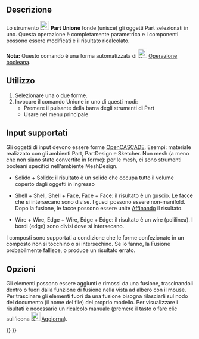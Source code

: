 <languages/>

{{Docnav/it
|[[Part_Cut/it|Taglio]]
|[[Part_Common/it|Intersezione]]
|[[Part_Workbench/it|Part]]
|IconL=Part_Cut.svg
|IconR=Part_Common.svg
|IconC=Workbench_Part.svg
}}

{{GuiCommand/it
|Name=Part Fuse
|Name=Part Unione
|MenuLocation=Parte → Operazione booleana → Unione
|Workbenches=[[Part_Workbench/it|Part]]
|SeeAlso=[[Part_Boolean/it|Part Operazione boooleana]], [[Part_Cut/it|Part Taglio]], [[Part_Common/it|Part Interszione]]
}}

<span id="Description"></span>
==Descrizione==

Lo strumento [[Image:Part_Fuse.svg|24px]] '''Part Unione''' fonde (unisce) gli oggetti Part selezionati in uno. Questa operazione è completamente parametrica e i componenti possono essere modificati e il risultato ricalcolato.

'''Nota:''' Questo comando è una forma automatizzata di [[Image:Part_Booleans.svg|link=Part_Boolean|24px]] [[Part Boolean/it|Operazione booleana]].

<span id="Usage"></span>
==Utilizzo==

<div class="mw-translate-fuzzy">
# Selezionare una o due forme.
# Invocare il comando Unione in uno di questi modi:
#* Premere il pulsante {{Button|[[Image:Part_Fuse.svg|16px]] Unione}} della barra degli strumenti di Part
#* Usare {{MenuCommand|Parte → Operazioni booleane → Unisci}} nel menu principale
</div>

<span id="Supported_inputs"></span>
== Input supportati ==

Gli oggetti di input devono essere forme [[OpenCASCADE/it|OpenCASCADE]]. Esempi: materiale realizzato con gli ambienti Part, PartDesign e Sketcher. Non mesh (a meno che non siano state convertite in forme): per le mesh, ci sono strumenti booleani specifici nell'ambiente MeshDesign.

* Solido + Solido: il risultato è un solido che occupa tutto il volume coperto dagli oggetti in ingresso

* Shell + Shell, Shell + Face, Face + Face: il risultato è un guscio. Le facce che si intersecano sono divise. I gusci possono essere non-manifold. Dopo la fusione, le facce possono essere unite [[Part_RefineShape/it|Affinando]] il risultato.

* Wire + Wire, Edge + Wire, Edge + Edge: il risultato è un wire (polilinea). I bordi (edge) sono divisi dove si intersecano. 

I composti sono supportati a condizione che le forme confezionate in un composto non si tocchino o si intersechino. Se lo fanno, la Fusione probabilmente fallisce, o produce un risultato errato.

<span id="Options"></span>
== Opzioni ==

Gli elementi possono essere aggiunti e rimossi da una fusione, trascinandoli dentro o fuori dalla funzione di fusione nella vista ad albero con il mouse. Per trascinare gli elementi fuori da una fusione bisogna rilasciarli sul nodo del documento (il nome del file) del proprio modello. Per visualizzare i risultati è necessario un ricalcolo manuale (premere il tasto {{KEY|F5}} o fare clic sull'icona [[Image:Std_Refresh.svg|24px]] [[Std_Refresh/it|Aggiorna]]). 


{{Docnav/it
|[[Part_Cut/it|Sottrai]]
|[[Part_Common/it|Interseca]]
|[[Part_Workbench/it|Part]]
|IconL=Part_Cut.svg
|IconR=Part_Common.svg
|IconC=Workbench_Part.svg
}}

{{Part_Tools_navi{{#translation:}}}}
{{Userdocnavi{{#translation:}}}}